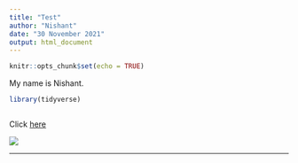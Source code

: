 ```yaml
---
title: "Test"
author: "Nishant"
date: "30 November 2021"
output: html_document
---
```


```r
knitr::opts_chunk$set(echo = TRUE)
```

My name is Nishant.

```r
library(tidyverse)
```

```r

```

Click [here](wwww.youtube.com)


![](C:\Users\nishant.pandey\Desktop\VUS_Logo.jpg)


--------------------------------

